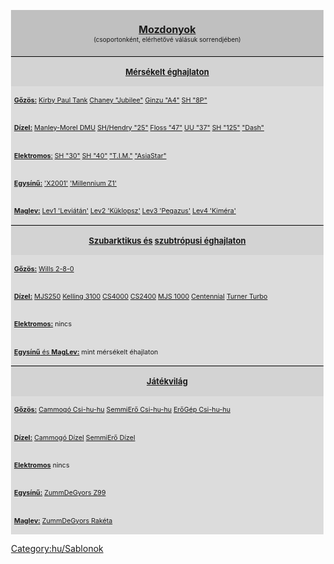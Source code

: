<noinclude>[[Category:hu/Sablonok]]</noinclude>
<div style="width:500px; float:right; padding-left:12px; background:none;">
<div style="border:0px solid #000000; background:#C0C0C0; padding:5px; -moz-border-radius-topleft:5px; -moz-border-radius-topright:5px; font-size: 12pt;">
<center><strong><font size="3">[[hu/Manual/Vonatok|Mozdonyok]]</font><br></strong><font size="1">(csoportonként, elérhetővé válásuk sorrendjében)</font></center>
</div>
<div style="border:0px solid black; border-top-width: 1px; background:#D3D3D3; padding:5px; font-size: 8pt;"><center><font size="2"><strong>[[hu/Manual/Éghajlatok|Mérsékelt éghajlaton]]</strong></font></center></div>
<div style="border:0px solid black; border-top-width: 0px; background:#DCDCDC; padding:5px; font-size: 8pt;"><u>'''Gőzös:'''</u>{{en/Nowrap begin}} [[hu/Manual/Base Set/Trains/Kirby Paul Tank|Kirby Paul Tank]]{{en/·w}} [[hu/Manual/Base Set/Trains/Chaney 'Jubilee'|Chaney "Jubilee"]]{{en/·w}} [[hu/Manual/Base Set/Trains/Ginzu 'A4'|Ginzu "A4"]]{{en/·w}} [[hu/Manual/Base Set/Trains/SH '8P'|SH "8P"]]{{en/Nowrap end}}</div>
<div style="border:0px solid black; border-top-width: 0px; background:#DCDCDC; padding:5px; font-size: 8pt;"><u>'''Dízel:'''</u>{{en/Nowrap begin}} [[hu/Manual/Base Set/Trains/Manley-Morel DMU|Manley-Morel DMU]]{{en/·w}} [[hu/Manual/Base Set/Trains/Hendry '25'|SH/Hendry "25"]]{{en/·w}} [[hu/Manual/Base Set/Trains/Floss '47'|Floss "47"]]{{en/·w}} [[hu/Manual/Base Set/Trains/UU '37'|UU "37"]]{{en/·w}} [[hu/Manual/Base Set/Trains/SH '125'|SH "125"]]{{en/·w}} [[hu/Manual/Base Set/Trains/Dash|"Dash"]]{{en/Nowrap end}}</div>
<div style="border:0px solid black; border-top-width: 0px; background:#DCDCDC; padding:5px; font-size: 8pt;"><u>'''Elektromos''':</u>{{en/Nowrap begin}} [[hu/Manual/Base Set/Trains/SH '30'|SH "30"]]{{en/·w}} [[hu/Manual/Base Set/Trains/SH '40'|SH "40"]]{{en/·w}} [[hu/Manual/Base Set/Trains/T.I.M.|"T.I.M."]]{{en/·w}} [[hu/Manual/Base Set/Trains/AsiaStar|"AsiaStar"]]{{en/Nowrap end}}</div>
<div style="border:0px solid black; border-top-width: 0px; background:#DCDCDC; padding:5px; font-size: 8pt;"><u>'''Egysínű:'''</u>{{en/Nowrap begin}} [[hu/Manual/Base Set/Trains/X2001|'X2001']]{{en/·w}} [[hu/Manual/Base Set/Trains/Millennium Z1|'Millennium Z1']]{{en/Nowrap end}}</div>
<div style="border:0px solid black; border-top-width: 0px; background:#DCDCDC; padding:5px; font-size: 8pt;"><u>'''Maglev:'''</u>{{en/Nowrap begin}} [[hu/Manual/Base Set/Trains/Lev1 'Leviátán'|Lev1 'Leviátán']]{{en/·w}} [[hu/Manual/Base Set/Trains/Lev2 'Küklopsz'|Lev2 'Küklopsz']]{{en/·w}} [[hu/Manual/Base Set/Trains/Lev3 'Pegazus'|Lev3 'Pegazus']]{{en/·w}} [[hu/Manual/Base Set/Trains/Lev4 'Kiméra'|Lev4 'Kiméra']]{{en/Nowrap end}}</div>
<div style="border:0px solid black; border-top-width: 1px; background:#D3D3D3; padding:5px; font-size: 8pt;"><center><font size="2"><strong>[[hu/Manual/Éghajlatok#szubarktikus|Szubarktikus és]] [[hu/Manual/Éghajlatok#szubtropusi|szubtrópusi éghajlaton]]</strong></font></center></div>
<div style="border:0px solid black; border-top-width: 0px; background:#DCDCDC; padding:5px; font-size: 8pt;"><u>'''Gőzös:'''</u>{{en/Nowrap begin}} [[hu/Manual/Base Set/Trains/Wills 2-8-0|Wills 2-8-0]]{{en/Nowrap end}}</div>
<div style="border:0px solid black; border-top-width: 0px; background:#DCDCDC; padding:5px; font-size: 8pt;"><u>'''Dízel:'''</u>{{en/Nowrap begin}} [[hu/Manual/Base Set/Trains/MJS250|MJS250]]{{en/·w}} [[hu/Manual/Base Set/Trains/Kelling 3100|Kelling 3100]]{{en/·w}} [[hu/Manual/Base Set/Trains/CS4000|CS4000]]{{en/·w}} [[hu/Manual/Base Set/Trains/CS2400|CS2400]]{{en/·w}} [[hu/Manual/Base Set/Trains/MJS 1000|MJS 1000]]{{en/·w}} [[hu/Manual/Base Set/Trains/Centennial|Centennial]]{{en/·w}} [[hu/Manual/Base Set/Trains/Turner Turbo|Turner Turbo]]
{{en/Nowrap end}}</div>
<div style="border:0px solid black; border-top-width: 0px; background:#DCDCDC; padding:5px; font-size: 8pt;"><u>'''Elektromos:'''</u>{{en/Nowrap begin}} nincs{{en/Nowrap end}}</div>
<div style="border:0px solid black; border-top-width: 0px; background:#DCDCDC; padding:5px; font-size: 8pt;"><u>'''Egysínű''' és '''MagLev:'''</u>{{en/Nowrap begin}} mint mérsékelt éhajlaton{{en/Nowrap end}}</div>
<div style="border:0px solid black; border-top-width: 1px; background:#D3D3D3; padding:5px; font-size: 8pt;"><center><font size="2"><strong>[[hu/Manual/Éghajlatok#jatekvilag|Játékvilág]]</strong></font></center></div>
<div style="border:0px solid black; border-top-width: 0px; background:#DCDCDC; padding:5px; font-size: 8pt;"><u>'''Gőzös:'''</u>{{en/Nowrap begin}} [[hu/Cammogó Csi-hu-hu|Cammogó Csi-hu-hu]]{{en/·w}} [[hu/SemmiErő Csi-hu-hu|SemmiErő Csi-hu-hu]]{{en/·w}} [[hu/ErőGép Csi-hu-hu|ErőGép Csi-hu-hu]]{{en/Nowrap end}}</div>
<div style="border:0px solid black; border-top-width: 0px; background:#DCDCDC; padding:5px; font-size: 8pt;"><u>'''Dízel:'''</u>{{en/Nowrap begin}} [[hu/Cammogó Dízel|Cammogó Dízel]]{{en/·w}} [[hu/SemmiErő Dízel|SemmiErő Dízel]]{{en/Nowrap end}}</div>
<div style="border:0px solid black; border-top-width: 0px; background:#DCDCDC; padding:5px; font-size: 8pt;"><u>'''Elektromos'''</u>{{en/Nowrap begin}} nincs{{en/Nowrap end}}</div>
<div style="border:0px solid black; border-top-width: 0px; background:#DCDCDC; padding:5px; font-size: 8pt;"><u>'''Egysínű:'''</u>{{en/Nowrap begin}} [[hu/ZummDeGyors Z99|ZummDeGyors Z99]]{{en/Nowrap end}}</div>
<div style="border:0px solid black; border-top-width: 0px; background:#DCDCDC; padding:5px; font-size: 8pt;"><u>'''Maglev:'''</u>{{en/Nowrap begin}} [[hu/ZummDeGyors Rakéta|ZummDeGyors Rakéta]]{{en/Nowrap end}}</div>